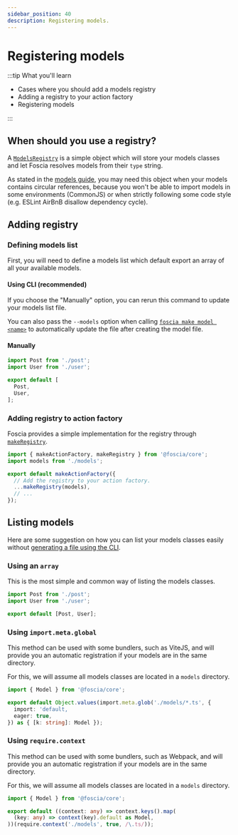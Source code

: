 ```yaml
---
sidebar_position: 40
description: Registering models.
---
```



# Registering models

:::tip What you'll learn

- Cases where you should add a models registry
- Adding a registry to your action factory
- Registering models

:::

## When should you use a registry?

A [`ModelsRegistry`](/docs/api/@foscia/core/interfaces/ModelsRegistry) is a simple
object which will store your models classes and let Foscia resolves models
from their `type` string.

As stated in the
[models guide](/docs/core-concepts/models#explicit-type-when-having-circular-references),
you may need this object when your models contains circular references, because
you won't be able to import models in some environments (CommonJS) or when
strictly following some code style (e.g. ESLint AirBnB disallow dependency cycle).

## Adding registry

### Defining models list

First, you will need to define a models list which default export an array of
all your available models.

#### Using CLI (recommended)

<ShellCommand command="foscia make models" />

If you choose the "Manually" option, you can rerun this command to update
your models list file.

You can also pass the `--models` option when calling
[`foscia make model <name>`](/docs/digging-deeper/usages/cli#make-model-name) to
automatically update the file after creating the model file.

#### Manually

```typescript title="models.ts"
import Post from './post';
import User from './user';

export default [
  Post,
  User,
];
```

### Adding registry to action factory

Foscia provides a simple implementation for the registry through
[`makeRegistry`](/docs/api/@foscia/core/functions/makeRegistry).

```typescript title="action.ts"
import { makeActionFactory, makeRegistry } from '@foscia/core';
import models from './models';

export default makeActionFactory({
  // Add the registry to your action factory.
  ...makeRegistry(models),
  // ...
});
```

## Listing models

Here are some suggestion on how you can list your models classes easily
without [generating a file using the CLI](#using-cli-recommended).

### Using an `array`

This is the most simple and common way of listing the models classes.

```typescript title="models.ts"
import Post from './post';
import User from './user';

export default [Post, User];
```

### Using `import.meta.global`

This method can be used with some bundlers, such as ViteJS, and will provide you
an automatic registration if your models are in the same directory.

For this, we will assume all models classes are located in a `models` directory.

```typescript title="models.ts"
import { Model } from '@foscia/core';

export default Object.values(import.meta.glob('./models/*.ts', {
  import: 'default,
  eager: true,
}) as { [k: string]: Model });
```

### Using `require.context`

This method can be used with some bundlers, such as Webpack, and will provide
you an automatic registration if your models are in the same directory.

For this, we will assume all models classes are located in a `models` directory.

```typescript title="models.ts"
import { Model } from '@foscia/core';

export default ((context: any) => context.keys().map(
  (key: any) => context(key).default as Model,
))(require.context('./models', true, /\.ts/));
```
